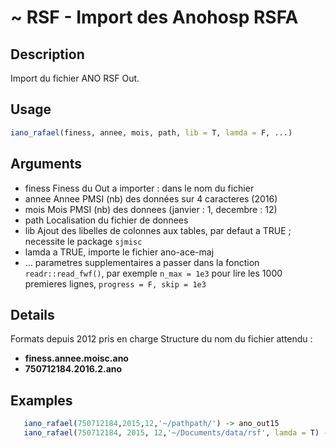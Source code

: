 # ~ RSF - Import des Anohosp RSFA 

## Description

Import du fichier ANO RSF Out.

## Usage
```r
iano_rafael(finess, annee, mois, path, lib = T, lamda = F, ...)

```
## Arguments
 - finess Finess du Out a importer : dans le nom du fichier
 - annee Annee PMSI (nb) des données sur 4 caracteres (2016)
 - mois Mois PMSI (nb) des donnees (janvier : 1, decembre : 12)
 - path Localisation du fichier de donnees
 - lib Ajout des libelles de colonnes aux tables, par defaut a TRUE ; necessite le package `sjmisc`
 - lamda a TRUE, importe le fichier ano-ace-maj
 - ... parametres supplementaires a passer
dans la fonction `readr::read_fwf()`, par exemple
`n_max = 1e3` pour lire les 1000 premieres lignes,  `progress = F, skip = 1e3`


## Details

Formats depuis 2012 pris en charge
Structure du nom du fichier attendu  :

  - **finess.annee.moisc.ano**
  - **750712184.2016.2.ano**


## Examples
```r
   iano_rafael(750712184,2015,12,'~/pathpath/') -> ano_out15
   iano_rafael(750712184, 2015, 12,'~/Documents/data/rsf', lamda = T) -> lamda_maj_ano_out14
```

